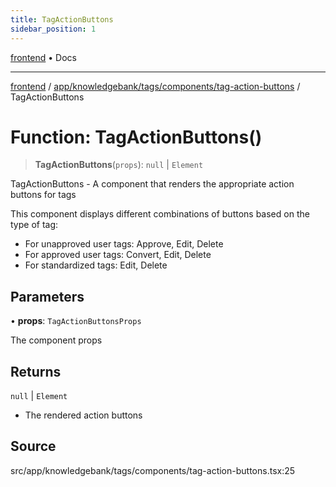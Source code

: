 ```yaml
---
title: TagActionButtons
sidebar_position: 1
---
```


[frontend](../../../../../..) • Docs

***

[frontend](../../../../../..) / [app/knowledgebank/tags/components/tag-action-buttons](..) / TagActionButtons

# Function: TagActionButtons()

> **TagActionButtons**(`props`): `null` \| `Element`

TagActionButtons - A component that renders the appropriate action buttons for tags

This component displays different combinations of buttons based on the type of tag:
- For unapproved user tags: Approve, Edit, Delete
- For approved user tags: Convert, Edit, Delete
- For standardized tags: Edit, Delete

## Parameters

• **props**: `TagActionButtonsProps`

The component props

## Returns

`null` \| `Element`

- The rendered action buttons

## Source

src/app/knowledgebank/tags/components/tag-action-buttons.tsx:25
